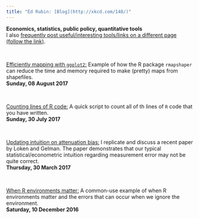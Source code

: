 ```yaml
---
title: "Ed Rubin: [Blog](http://xkcd.com/148/)"
---
```


__Economics, statistics, public policy, quantitative tools__
<br>
I also [frequently post useful/interesting tools/links on a different page (follow the link)](links.html).

<br>

[Efficiently mapping with `ggplot2`:](blog20170806.html) Example of how the R package `rmapshaper` can reduce the time and memory required to make (pretty) maps from shapefiles.
<br>
__Sunday, 08 August 2017__

<br>

[Counting lines of R code:](blog20170730.html) A quick script to count all of th lines of `R` code that you have written.
<br>
__Sunday, 30 July 2017__

<br>

[Updating intuition on attenuation bias:](blog20170330.html) I replicate and discuss a recent paper by Loken and Gelman. The paper demonstrates that our typical statistical/econometric intuition regarding measurement error may not be quite correct.
<br>
__Thursday, 30 March 2017__

<br>

[When R environments matter:](blog20161210.html) A common-use example of when R environments matter and the errors that can occur when we ignore the environment.
<br>
__Saturday, 10 December 2016__
